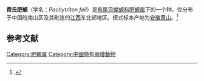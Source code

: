 {{Speciesbox
| image = 
| status = VU
| status_system = IUCN3.1
| status_ref = 
| genus = Pachytriton
| species = feii
| authority = Nishikawa, Jiang, and Matsui, 2011
| synonyms =
}}
'''费氏肥螈'''（学名：''Pachytriton feii''）是[[有尾目|有尾目]][[蠑螈科|蠑螈科]][[肥螈属|肥螈属]]下的一个种。仅分布于中国皖南山区及其毗连的[[江西|江西]]东北部地区。模式标本产地为[[安徽|安徽]][[黄山|黄山]]。<ref>{{cite journal |last1=Nishikawa |first1=Kanto |last2=Jiang |first2=Jian-Ping |last3=Matsui |first3=Masafumi |title=Two New Species of Pachytriton from Anhui and Guangxi, China (Amphibia: Urodela: Salamandridae) |journal=Current Herpetology |date=2011 |volume=30 |issue=1 |pages=15–31 |doi=10.5358/hsj.30.15}}</ref>

==参考文献==
{{reflist}}
{{Taxonbar|from=Q3360163}}
[[Category:肥螈属|Category:肥螈属]]
[[Category:中國特有兩棲動物|Category:中國特有兩棲動物]]